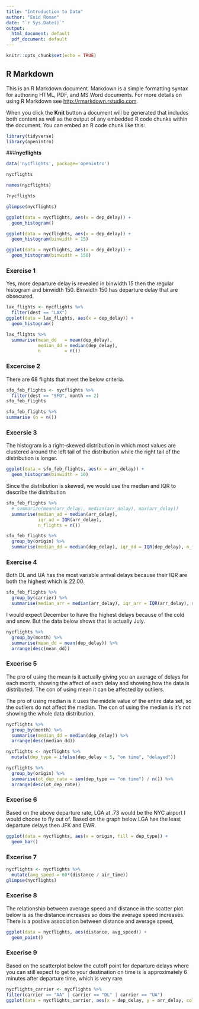 ---
title: "Introduction to Data"
author: "Enid Roman"
date: "`r Sys.Date()`"
output:
  html_document: default
  pdf_document: default
---

```{r setup, include=FALSE}
knitr::opts_chunk$set(echo = TRUE)
```

## R Markdown

This is an R Markdown document. Markdown is a simple formatting syntax for authoring HTML, PDF, and MS Word documents. For more details on using R Markdown see <http://rmarkdown.rstudio.com>.

When you click the **Knit** button a document will be generated that includes both content as well as the output of any embedded R code chunks within the document. You can embed an R code chunk like this:



```{r}
library(tidyverse)
library(openintro)
```

###**nycflights**

```{r}
data('nycflights', package='openintro')
```


```{r}
nycflights
```
```{r}
names(nycflights)
```

```{r}
?nycflights
```

```{r}
glimpse(nycflights)
```

```{r}
ggplot(data = nycflights, aes(x = dep_delay)) +
  geom_histogram()
```
```{r}
ggplot(data = nycflights, aes(x = dep_delay)) +
  geom_histogram(binwidth = 15)
```
```{r}
ggplot(data = nycflights, aes(x = dep_delay)) +
  geom_histogram(binwidth = 150)

```
### Exercise 1

Yes, more departure delay is revealed in binwidth 15 then the regular histogram and binwidth 150. Binwidth 150 has departure delay that are obsecured. 

```{r}
lax_flights <- nycflights %>%
  filter(dest == "LAX")
ggplot(data = lax_flights, aes(x = dep_delay)) +
  geom_histogram()
```
```{r}
lax_flights %>%
  summarise(mean_dd   = mean(dep_delay), 
            median_dd = median(dep_delay), 
            n         = n())
```
### Excercise 2

There are 68 flights that meet the below criteria. 

```{r}
sfo_feb_flights <- nycflights %>%
  filter(dest == "SFO", month == 2)
sfo_feb_flights
```
```{r}
sfo_feb_flights %>%
summarise (n = n())
```
### Excersie 3

The histogram is a right-skewed distribution in which most values are clustered around the left tail of the distribution while the right tail of the distribution is longer. 

```{r}
ggplot(data = sfo_feb_flights, aes(x = arr_delay)) +
  geom_histogram(binwidth = 10)
```
Since the distribution is skewed, we would use the median and IQR to describe the distribution

```{r}
sfo_feb_flights %>%
  # summarize(mean(arr_delay), median(arr_delay), max(arr_delay))
  summarise(median_ad = median(arr_delay), 
            iqr_ad = IQR(arr_delay), 
            n_flights = n())
```
```{r}
sfo_feb_flights %>%
  group_by(origin) %>%
  summarise(median_dd = median(dep_delay), iqr_dd = IQR(dep_delay), n_flights = n())
```

### Exercise 4

Both DL and UA has the most variable arrival delays because their IQR are both the highest which is 22.00. 

```{r}
sfo_feb_flights %>%
  group_by(carrier) %>%
  summarise(median_arr = median(arr_delay), iqr_arr = IQR(arr_delay), n_flights = n())

```

I would expect December to have the highest delays because of the cold and snow. But the data below shows that is actually July. 

```{r}
nycflights %>%
  group_by(month) %>%
  summarise(mean_dd = mean(dep_delay)) %>%
  arrange(desc(mean_dd))
```
### Excerise 5

The pro of using the mean is it actually giving you an average of delays for each month, showing the affect of each delay and showing how the data is distributed. The con of using mean it can be affected by outliers. 

The pro of using median is it uses the middle value of the entire data set, so the outliers do not affect the median. The con of using the median is it's not showing the whole data distribution. 


```{r}
nycflights %>%
  group_by(month) %>%
  summarise(median_dd = median(dep_delay)) %>%
  arrange(desc(median_dd))
```
```{r}
nycflights <- nycflights %>%
  mutate(dep_type = ifelse(dep_delay < 5, "on time", "delayed"))
```

```{r}
nycflights %>%
  group_by(origin) %>%
  summarise(ot_dep_rate = sum(dep_type == "on time") / n()) %>%
  arrange(desc(ot_dep_rate))
```

### Excerise 6

Based on the above departure rate, LGA at .73 would be the NYC airport I would choose to fly out of. Based on the graph below LGA has the least departure delays then JFK and EWR. 


```{r}
ggplot(data = nycflights, aes(x = origin, fill = dep_type)) +
  geom_bar()
```
### Excerise 7

```{r}
nycflights <- nycflights %>%
  mutate(avg_speed = 60*(distance / air_time))
glimpse(nycflights)
```

### Excerise 8

The relationship between average speed and distance in the scatter plot below is as the distance increases so does the average speed increases. There is a postive association between distance and average speed, 

```{r}
ggplot(data = nycflights, aes(distance, avg_speed)) +
  geom_point()
```
### Excerise 9

Based on the scatterplot below the cutoff point for departure delays where you can still expect to get to your destination on time is is approximately 6 minutes after departure time, which is very rare.  



```{r}
nycflights_carrier <- nycflights %>%
filter(carrier == "AA" | carrier == "DL" | carrier == "UA")
ggplot(data = nycflights_carrier, aes(x = dep_delay, y = arr_delay, color= carrier)) + geom_point()

```


